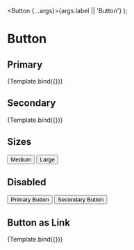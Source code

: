 

<Meta title="Components/Button" component={Button} />

  <Button {...args}>{args.label || 'Button'}</Button>
);

# Button

## Primary

<Canvas>
  <Story
    name="Primary"
    args={{
      isDisabled: false,
      label: 'Primary Button',
      variant: 'primary',
      size: 'lg',
    }}
    argTypes={{
      variant: {
        options: ['primary', 'secondary'],
        control: 'select',
      },
      size: {
        options: ['md', 'lg'],
        control: 'select',
      },
    }}
  >
    {Template.bind({})}
  </Story>
</Canvas>

<ArgsTable story="Primary" />

## Secondary

<Canvas>
  <Story
    name="Secondary"
    args={{
      isDisabled: false,
      label: 'Secondary Button',
      variant: 'secondary',
      size: 'lg',
    }}
    argTypes={{
      variant: {
        options: ['primary', 'secondary'],
        control: 'select',
      },
      size: {
        options: ['md', 'lg'],
        control: 'select',
      },
    }}
  >
    {Template.bind({})}
  </Story>
</Canvas>

<ArgsTable story="Secondary" />

## Sizes

<Canvas>
  <Story name="Sizes">
    <Stack spacing="lg" direction="row">
      <Button size="md">Medium</Button>
      <Button size="lg">Large</Button>
    </Stack>
  </Story>
</Canvas>

## Disabled

<Canvas>
  <Story name="Disabled">
    <Stack spacing="lg" direction="row">
      <Button isDisabled={true}>Primary Button</Button>
      <Button variant="secondary" isDisabled={true}>
        Secondary Button
      </Button>
    </Stack>
  </Story>
</Canvas>

## Button as Link

<Canvas>
  <Story
    name="Button as Link"
    args={{
      label: 'Primary Button',
      variant: 'primary',
      size: 'lg',
      as: 'a',
      href: '"https://google.com"',
      isExternal: true,
    }}
    argTypes={{
      variant: {
        options: ['primary', 'secondary'],
        control: 'select',
      },
      size: {
        options: ['md', 'lg'],
        control: 'select',
      },
    }}
  >
    {Template.bind({})}
  </Story>
</Canvas>

<ArgsTable story="Button as Link" />
